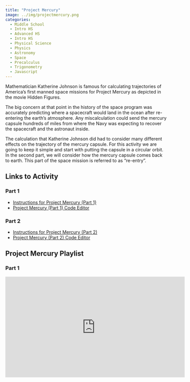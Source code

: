 ```yaml
---
title: "Project Mercury"
image: ../img/projectmercury.png
categories:
  - Middle School
  - Intro HS
  - Advanced HS
  - Intro HS
  - Physical Science
  - Physics
  - Astronomy
  - Space
  - Precalculus
  - Trigonometry
  - Javascript
---
```


Mathematician Katherine Johnson is famous for calculating trajectories of America's first manned space missions for Project Mercury as depicted in the movie Hidden Figures.

The big concern at that point in the history of the space program was accurately predicting where a spacecraft would land in the ocean after re-entering the earth's atmosphere. Any miscalculation could send the mercury capsule hundreds of miles from where the Navy was expecting to recover the spacecraft and the astronaut inside.

The calculation that Katherine Johnson did had to consider many different effects on the trajectory of the mercury capsule. For this activity we are going to keep it simple and start with putting the capsule in a circular orbit. In the second part, we will consider how the mercury capsule comes back to earth. This part of the space mission is referred to as "re-entry".

## Links to Activity

### Part 1
* [Instructions for Project Mercury (Part 1)](https://www.asc.ohio-state.edu/orban.14/stemcoding/mercury/mercury.html)
* [Project Mercury (Part 1) Code Editor](https://editor.p5js.org/ChrisOrban/sketches/Om2uEyfa7)

### Part 2
* [Instructions for Project Mercury (Part 2)](https://www.asc.ohio-state.edu/orban.14/stemcoding/mercury2/mercury2.html)
* [Project Mercury (Part 2) Code Editor](https://editor.p5js.org/ChrisOrban/sketches/pP4ZMcY5X)


## Project Mercury Playlist

### Part 1

<iframe width="560" height="315" src="https://www.youtube.com/embed/videoseries?si=bRpftGjwjuwWQaj_&amp;list=PLISRe8GegO8S-188B7veZ6dYLSqZoXFkG" title="YouTube video player" frameborder="0" allow="accelerometer; autoplay; clipboard-write; encrypted-media; gyroscope; picture-in-picture; web-share" referrerpolicy="strict-origin-when-cross-origin" allowfullscreen></iframe>
